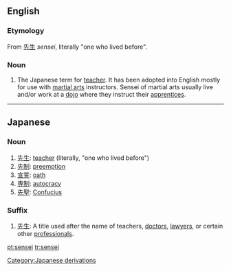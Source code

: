 ==English==

===Etymology===
From {{etyl|ja}} [[先生]] ''sensei'', literally "one who lived before".

===Noun===
{{en-noun|pl=sensei|pl2=senseis}}

# The Japanese term for [[teacher]].  It has been adopted into English mostly for use with [[martial arts]] instructors.  Sensei of martial arts usually live and/or work at a [[dojo]] where they instruct their [[apprentices]].

[[Category:Japanese derivations]]

----

==Japanese==

===Noun===
{{ja-noun|r|hira=せんせい}}

# [[先生]]: [[teacher]] (literally, "one who lived before")
# [[先制]]: [[preemption]]
# [[宣誓]]: [[oath]]
# [[専制]]: [[autocracy]]
# [[先聖]]: [[Confucius]]

===Suffix===
{{ja-pos|r|suffix|hira=せんせい}}

# [[先生]]: A title used after the name of teachers, [[doctor]]s, [[lawyer]]s, or certain other [[professional]]s.

[[pt:sensei]]
[[tr:sensei]]